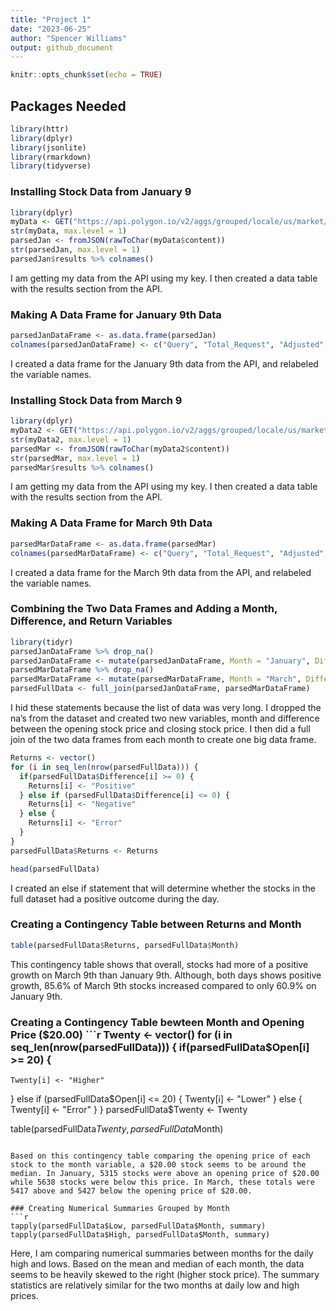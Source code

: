 ```yaml
---
title: "Project 1"
date: "2023-06-25"
author: "Spencer Williams"
output: github_document
---
```


```r
knitr::opts_chunk$set(echo = TRUE)
```

## Packages Needed
```r
library(httr)
library(dplyr)
library(jsonlite)
library(rmarkdown)
library(tidyverse)
```

### Installing Stock Data from January 9
```r
library(dplyr)
myData <- GET("https://api.polygon.io/v2/aggs/grouped/locale/us/market/stocks/2023-01-09?adjusted=true&apiKey=BnFt9sqaLWehzloLkpMtEeOG4WjAqkUc")
str(myData, max.level = 1)
parsedJan <- fromJSON(rawToChar(myData$content))
str(parsedJan, max.level = 1)
parsedJan$results %>% colnames()
```

I am getting my data from the API using my key. I then created a data table with the results section from the API.

### Making A Data Frame for January 9th Data
```r
parsedJanDataFrame <- as.data.frame(parsedJan)
colnames(parsedJanDataFrame) <- c("Query", "Total_Request", "Adjusted", "Symbol", "Volume", "Volume_Weight", "Open", "Close", "High", "Low", "Timestamp", "Transactions", "Status", "Request_ID", "Count")
```

I created a data frame for the January 9th data from the API, and relabeled the variable names.

### Installing Stock Data from March 9
```r
library(dplyr)
myData2 <- GET("https://api.polygon.io/v2/aggs/grouped/locale/us/market/stocks/2023-03-09?adjusted=true&apiKey=BnFt9sqaLWehzloLkpMtEeOG4WjAqkUc")
str(myData2, max.level = 1)
parsedMar <- fromJSON(rawToChar(myData2$content))
str(parsedMar, max.level = 1)
parsedMar$results %>% colnames()
```

I am getting my data from the API using my key. I then created a data table with the results section from the API.

### Making A Data Frame for March 9th Data
```r
parsedMarDataFrame <- as.data.frame(parsedMar)
colnames(parsedMarDataFrame) <- c("Query", "Total_Request", "Adjusted", "Symbol", "Volume", "Volume_Weight", "Open", "Close", "High", "Low", "Timestamp", "Transactions", "Status", "Request_ID", "Count")
```

I created a data frame for the March 9th data from the API, and relabeled the variable names.

### Combining the Two Data Frames and Adding a Month, Difference, and Return Variables
```r
library(tidyr)
parsedJanDataFrame %>% drop_na()
parsedJanDataFrame <- mutate(parsedJanDataFrame, Month = "January", Difference = (Open - Close))
parsedMarDataFrame %>% drop_na()
parsedMarDataFrame <- mutate(parsedMarDataFrame, Month = "March", Difference = (Open - Close))
parsedFullData <- full_join(parsedJanDataFrame, parsedMarDataFrame)
```

I hid these statements because the list of data was very long. I dropped the na's from the dataset and created two new variables, month and difference between the opening stock price and closing stock price. I then did a full join of the two data frames from each month to create one big data frame.

```r
Returns <- vector()
for (i in seq_len(nrow(parsedFullData))) {
  if(parsedFullData$Difference[i] >= 0) {
    Returns[i] <- "Positive"
  } else if (parsedFullData$Difference[i] <= 0) {
    Returns[i] <- "Negative"
  } else {
    Returns[i] <- "Error"
  }
}
parsedFullData$Returns <- Returns

head(parsedFullData)
```

I created an else if statement that will determine whether the stocks in the full dataset had a positive outcome during the day.

### Creating a Contingency Table between Returns and Month
```r
table(parsedFullData$Returns, parsedFullData$Month)
```

This contingency table shows that overall, stocks had more of a positive growth on March 9th than January 9th. Although, both days shows positive growth, 85.6% of March 9th stocks increased compared to only 60.9% on January 9th.

### Creating a Contingency Table bewteen Month and Opening Price ($20.00)
```r
Twenty <- vector()
for (i in seq_len(nrow(parsedFullData))) {
  if(parsedFullData$Open[i] >= 20) {
    Twenty[i] <- "Higher"
  } else if (parsedFullData$Open[i] <= 20) {
    Twenty[i] <- "Lower"
  } else {
    Twenty[i] <- "Error"
  }
}
parsedFullData$Twenty <- Twenty

table(parsedFullData$Twenty, parsedFullData$Month)
```

Based on this contingency table comparing the opening price of each stock to the month variable, a $20.00 stock seems to be around the median. In January, 5315 stocks were above an opening price of $20.00 while 5638 stocks were below this price. In March, these totals were 5417 above and 5427 below the opening price of $20.00.

### Creating Numerical Summaries Grouped by Month
```r
tapply(parsedFullData$Low, parsedFullData$Month, summary)
tapply(parsedFullData$High, parsedFullData$Month, summary)
```

Here, I am comparing numerical summaries between months for the daily high and lows. Based on the mean and median of each month, the data seems to be heavily skewed to the right (higher stock price). The summary statistics are relatively similar for the two months at daily low and high prices.




